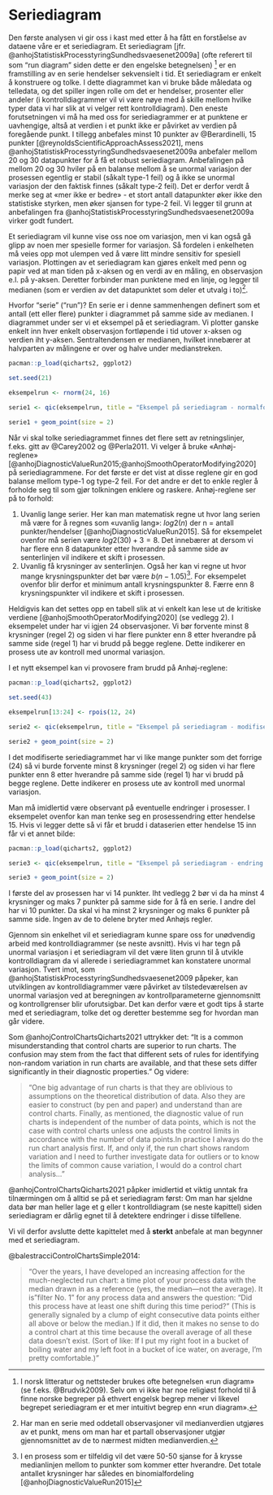 # Seriediagram

Den første analysen vi gir oss i kast med etter å ha fått en forståelse av dataene våre er et seriediagram. Et seriediagram [jfr. @anhojStatistiskProcesstyringSundhedsvaesenet2009a] (ofte referert til som “run diagram” siden dette er den engelske betegnelsen) ^[I norsk litteratur og nettsteder brukes ofte betegnelsen «run diagram» (se f.eks. @Brudvik2009). Selv om vi ikke har noe religiøst forhold til å finne norske begreper på ethvert engelsk begrep mener vi likevel begrepet seriediagram er et mer intuitivt begrep enn «run diagram».] er en framstilling av en serie hendelser sekvensielt i tid. Et seriediagram er enkelt å konstruere og tolke. I dette diagrammet kan vi bruke både måledata og telledata, og det spiller ingen rolle om det er hendelser, prosenter eller andeler (i kontrolldiagrammer vil vi være nøye med å skille mellom hvilke typer data vi har slik at vi velger rett kontrolldiagram). Den eneste forutsetningen vi må ha med oss for seriediagrammer er at punktene er uavhengige, altså at verdien i et punkt ikke er påvirket av verdien på foregående punkt. I tillegg anbefales minst 10 punkter av @Berardinelli, 15 punkter [@reynoldsScientificApproachAssess2021], mens @anhojStatistiskProcesstyringSundhedsvaesenet2009a anbefaler mellom 20 og 30 datapunkter for å få et robust seriediagram. Anbefalingen på mellom 20 og 30 hviler på en balanse mellom å se unormal variasjon der prosessen egentlig er stabil (såkalt type-1 feil) og å ikke se unormal variasjon der den faktisk finnes (såkalt type-2 feil). Det er derfor verdt å merke seg at «mer ikke er bedre» - et stort antall datapunkter øker ikke den statistiske styrken, men øker sjansen for type-2 feil. Vi legger til grunn at anbefalingen fra @anhojStatistiskProcesstyringSundhedsvaesenet2009a virker godt fundert.

Et seriediagram vil kunne vise oss noe om variasjon, men vi kan også gå glipp av noen mer spesielle former for variasjon. Så fordelen i enkelheten må veies opp mot ulempen ved å være litt mindre sensitiv for spesiell variasjon. Plottingen av et seriediagram kan gjøres enkelt med penn og papir ved at man tiden på x-aksen og en verdi av en måling, en observasjon e.l. på y-aksen. Deretter forbinder man punktene med en linje, og legger til medianen (som er verdien av det datapunktet som deler et utvalg i to)^[Har man en serie med oddetall observasjoner vil medianverdien utgjøres av et punkt, mens om man har et partall observasjoner utgjør gjennomsnittet av de to nærmest midten medianverdien.].

Hvorfor "serie" (“run”)? En serie er i denne sammenhengen definert som et antall (ett eller flere) punkter i diagrammet på samme side av medianen. I diagrammet under ser vi et eksempel på et seriediagram. Vi plotter ganske enkelt inn hver enkelt observasjon fortløpende i tid utover x-aksen og verdien iht y-aksen. Sentraltendensen er medianen, hvilket innebærer at halvparten av målingene er over og halve under medianstreken.

```r

pacman::p_load(qicharts2, ggplot2)

set.seed(21)

eksempelrun <- rnorm(24, 16)

serie1 <- qic(eksempelrun, title = "Eksempel på seriediagram - normalfordelte genererte tall", ylab = "Verdi", xlab = "Hendelse",   method = "anhoej")

serie1 + geom_point(size = 2)

```

Når vi skal tolke seriediagrammet finnes det flere sett av retningslinjer, f.eks. gitt av @Carey2002 og @Perla2011. Vi velger å bruke «Anhøj-reglene» [@anhojDiagnosticValueRun2015;@anhojSmoothOperatorModifying2020] på seriediagrammene. For det første er det vist at disse reglene gir en god balanse mellom type-1 og type-2 feil. For det andre er det to enkle regler å forholde seg til som gjør tolkningen enklere og raskere. Anhøj-reglene ser på to forhold: 

1. Uvanlig lange serier. Her kan man matematisk regne ut hvor lang serien må være for å regnes som «uvanlig lang»: $log2(n)$ der n = antall punkter/hendelser [@anhojDiagnosticValueRun2015]. Så for eksempelet ovenfor må serien være $log2(30)+3=8$. Det innebærer at dersom vi har flere enn 8 datapunkter etter hverandre på samme side av senterlinjen vil indikere et skift i prosessen.
2. Uvanlig få krysninger av senterlinjen. Også her kan vi regne ut hvor mange krysningspunkter det bør være $b(n-1.05)$^[I en prosess som er tilfeldig vil det være 50-50 sjanse for å krysse medianlinjen mellom to punkter som kommer etter hverandre. Det totale antallet krysninger har således en binomialfordeling [@anhojDiagnosticValueRun2015]]. For eksempelet ovenfor blir derfor et minimum antall krysningspunkter 8. Færre enn 8 krysningspunkter vil indikere et skift i prosessen.

Heldigvis kan det settes opp en tabell slik at vi enkelt kan lese ut de kritiske verdiene [@anhojSmoothOperatorModifying2020] (se vedlegg 2). I eksempelet under har vi igjen 24 observasjoner. Vi bør forvente minst 8 krysninger (regel 2) og siden vi har flere punkter enn 8 etter hverandre på samme side (regel 1) har vi brudd på begge reglene. Dette indikerer en prosess ute av kontroll med unormal variasjon.

I et nytt eksempel kan vi provosere fram brudd på Anhøj-reglene:

```r
pacman::p_load(qicharts2, ggplot2)

set.seed(43)

eksempelrun[13:24] <- rpois(12, 24)  

serie2 <- qic(eksempelrun, title = "Eksempel på seriediagram - modifiserte genererte tall", ylab = "Verdi", xlab = "Hendelse", method = "anhoej")

serie2 + geom_point(size = 2)
```

I det modifiserte seriediagrammet har vi like mange punkter som det forrige (24) så vi burde forvente minst 8 krysninger (regel 2) og siden vi har flere punkter enn 8 etter hverandre på samme side (regel 1) har vi brudd på begge reglene. Dette indikerer en prosess ute av kontroll med unormal variasjon.  

Man må imidlertid være observant på eventuelle endringer i prosesser. I eksempelet ovenfor kan man tenke seg en prosessendring etter hendelse 15. Hvis vi legger dette så vi får et brudd i dataserien etter hendelse 15 inn får vi et annet bilde:

```r

pacman::p_load(qicharts2, ggplot2)

serie3 <- qic(eksempelrun, title = "Eksempel på seriediagram - endring i prosess", ylab = "Verdi", xlab = "Hendelse", method = "anhoej", part = 14)

serie3 + geom_point(size = 2)

```
I første del av prosessen har vi 14 punkter. Iht vedlegg 2 bør vi da ha minst 4 krysninger og maks 7 punkter på samme side for å få en serie. I andre del har vi 10 punkter. Da skal vi ha minst 2 krysninger og maks 6 punkter på samme side. Ingen av de to delene bryter med Anhøjs regler. 

Gjennom sin enkelhet vil et seriediagram kunne spare oss for unødvendig arbeid med kontrolldiagrammer (se neste avsnitt). Hvis vi har tegn på unormal variasjon i et seriediagram vil det være liten grunn til å utvikle kontrolldiagram da vi allerede i seriediagrammet kan konstatere unormal variasjon. Tvert imot, som @anhojStatistiskProcesstyringSundhedsvaesenet2009 påpeker, kan utviklingen av kontrolldiagrammer være påvirket av tilstedeværelsen av unormal variasjon ved at beregningen av kontrollparameterne gjennomsnitt og kontrollgrenser blir uforutsigbar. Det kan derfor være et godt tips å starte med et seriediagram, tolke det og deretter bestemme seg for hvordan man går videre. 

Som @anhojControlChartsQicharts2021 uttrykker det: "It is a common misunderstanding that control charts are superior to run charts. The confusion may stem from the fact that different sets of rules for identifying non-random variation in run charts are available, and that these sets differ significantly in their diagnostic properties." Og videre: 

>"One big advantage of run charts is that they are oblivious to assumptions on the theoretical distribution of data. Also they are easier to construct (by pen and paper) and understand than are control charts. Finally, as mentioned, the diagnostic value of run charts is independent of the number of data points, which is not the case with control charts unless one adjusts the control limits in accordance with the number of data points.In practice I always do the run chart analysis first. If, and only if, the run chart shows random variation and I need to further investigate data for outliers or to know the limits of common cause variation, I would do a control chart analysis..."

@anhojControlChartsQicharts2021 påpker imidlertid et viktig unntak fra tilnærmingen om å alltid se på et seriediagram først: Om man har sjeldne data bør man heller lage et g eller t kontrolldiagram (se neste kapittel) siden seriediagram er dårlig egnet til å detektere endringer i disse tilfellene.

Vi vil derfor avslutte dette kapittelet med å **sterkt** anbefale at man begynner med et seriediagram.

@balestracciControlChartsSimple2014:

> "Over the years, I have developed an increasing affection for the much-neglected run chart: a time plot of your process data with the median drawn in as a reference (yes, the median—not the average). It is "filter No. 1" for any process data and answers the question: "Did this process have at least one shift during this time period?" (This is generally signaled by a clump of eight consecutive data points either all above or below the median.) 
If it did, then it makes no sense to do a control chart at this time because the overall average of all these data doesn't exist. (Sort of like: If I put my right foot in a bucket of boiling water and my left foot in a bucket of ice water, on average, I'm pretty comfortable.)"

